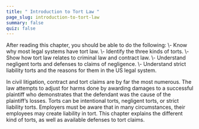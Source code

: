 ```yaml
---
title: " Introduction to Tort Law "
page_slug: introduction-to-tort-law
summary: false
quiz: false
---
```

<div className="content-chunk" data-subsection-id = "Introduction-38pt">
<Info title="LEARNING OBJECTIVES">After reading this chapter, you should be able to do the following:  
\- Know why most legal systems have tort law.  
\- Identify the three kinds of torts.  
\- Show how tort law relates to criminal law and contract law.  
\- Understand negligent torts and defenses to claims of negligence.  
\- Understand strict liability torts and the reasons for them in the US legal system.</Info>

In civil litigation, contract and tort claims are by far the most numerous. The law attempts to adjust for harms done by awarding damages to a successful plaintiff who demonstrates that the defendant was the cause of the plaintiff’s losses. Torts can be intentional torts, negligent torts, or strict liability torts. Employers must be aware that in many circumstances, their employees may create liability in tort. This chapter explains the different kind of torts, as well as available defenses to tort claims.
</div>
